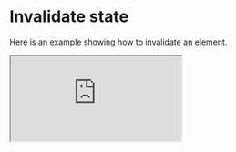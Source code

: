 # Invalidate state

Here is an example showing how to invalidate an element.

<iframe
  src='https://pf566g-8000.csb.app'
  style={{
    width: "100%",
    height: "500px",
    marginTop: "24px",
    border: "0",
    borderRadius: "4px",
    overflow: "hidden",
  }}
  title='iCraft Player - disabled'
/>

[![Edit disabled](https://codesandbox.io/static/img/play-codesandbox.svg)](https://codesandbox.io/p/devbox/boring-danilo-pf566g?embed=1&workspaceId=22bc0932-d914-4853-b55d-f94999d3fc25&file=%2Fsrc%2Fpages%2Findex.tsx)

```tsx
import type { ClickParams, Element3D, ICraftPlayerInstance } from "@icraft/player";
import { ICraftPlayer } from "@icraft/player";
import { useCallback, useLayoutEffect, useRef, useState } from "react";

export default () => {
  const instanceRef = useRef<ICraftPlayerInstance>();

  const onClick = useCallback((params: ClickParams) => {
    const { item } = params;
    item?.setDisabled(true);
  }, []);

  return (
    <ICraftPlayer
      fileUrl='/AI.iplayer'
      onClick={onClick}
      ref={instanceRef}
      header={false}
    />
  );
};
```
